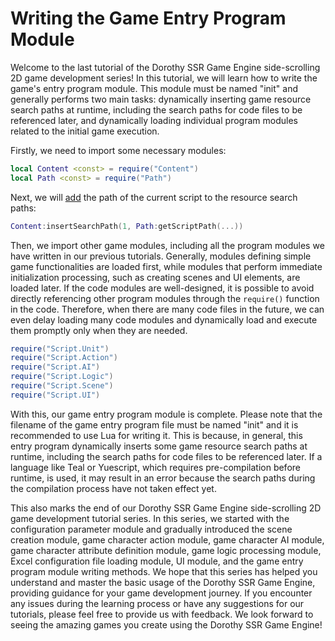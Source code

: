 
# Writing the Game Entry Program Module

Welcome to the last tutorial of the Dorothy SSR Game Engine side-scrolling 2D game development series! In this tutorial, we will learn how to write the game's entry program module. This module must be named "init" and generally performs two main tasks: dynamically inserting game resource search paths at runtime, including the search paths for code files to be referenced later, and dynamically loading individual program modules related to the initial game execution.

Firstly, we need to import some necessary modules:

```lua title=init.lua
local Content <const> = require("Content")
local Path <const> = require("Path")
```

Next, we will [add](../../api/Class/Content#insertsearchpath) the path of the current script to the resource search paths:

```lua title=init.lua
Content:insertSearchPath(1, Path:getScriptPath(...))
```

Then, we import other game modules, including all the program modules we have written in our previous tutorials. Generally, modules defining simple game functionalities are loaded first, while modules that perform immediate initialization processing, such as creating scenes and UI elements, are loaded later. If the code modules are well-designed, it is possible to avoid directly referencing other program modules through the `require()` function in the code. Therefore, when there are many code files in the future, we can even delay loading many code modules and dynamically load and execute them promptly only when they are needed.

```lua title=init.lua
require("Script.Unit")
require("Script.Action")
require("Script.AI")
require("Script.Logic")
require("Script.Scene")
require("Script.UI")
```

With this, our game entry program module is complete. Please note that the filename of the game entry program file must be named "init" and it is recommended to use Lua for writing it. This is because, in general, this entry program dynamically inserts some game resource search paths at runtime, including the search paths for code files to be referenced later. If a language like Teal or Yuescript, which requires pre-compilation before runtime, is used, it may result in an error because the search paths during the compilation process have not taken effect yet.

This also marks the end of our Dorothy SSR Game Engine side-scrolling 2D game development tutorial series. In this series, we started with the configuration parameter module and gradually introduced the scene creation module, game character action module, game character AI module, game character attribute definition module, game logic processing module, Excel configuration file loading module, UI module, and the game entry program module writing methods. We hope that this series has helped you understand and master the basic usage of the Dorothy SSR Game Engine, providing guidance for your game development journey. If you encounter any issues during the learning process or have any suggestions for our tutorials, please feel free to provide us with feedback. We look forward to seeing the amazing games you create using the Dorothy SSR Game Engine!